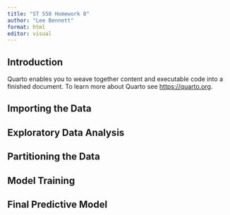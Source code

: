 ```yaml
---
title: "ST 558 Homework 8"
author: "Lee Bennett"
format: html
editor: visual
---
```


## Introduction

Quarto enables you to weave together content and executable code into a finished document. To learn more about Quarto see <https://quarto.org>.

## Importing the Data


## Exploratory Data Analysis


## Partitioning the Data


## Model Training


## Final Predictive Model



